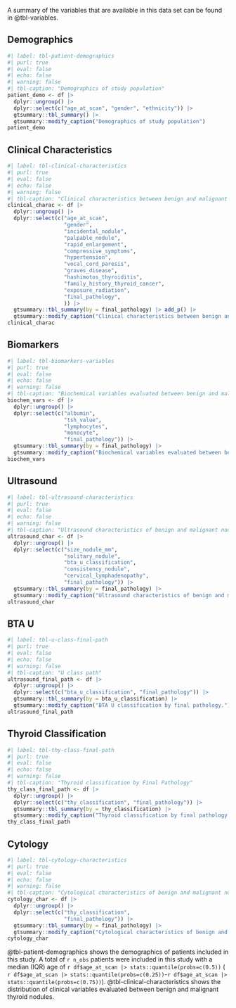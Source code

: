 A summary of the variables that are available in this data set can be found in @tbl-variables.


::: {.panel-tabset}

## Demographics

```r
#| label: tbl-patient-demographics
#| purl: true
#| eval: false
#| echo: false
#| warning: false
#| tbl-caption: "Demographics of study population"
patient_demo <- df |>
  dplyr::ungroup() |>
  dplyr::select(c("age_at_scan", "gender", "ethnicity")) |>
  gtsummary::tbl_summary() |>
  gtsummary::modify_caption("Demographics of study population")
patient_demo

```

## Clinical Characteristics

```r
#| label: tbl-clinical-characteristics
#| purl: true
#| eval: false
#| echo: false
#| warning: false
#| tbl-caption: "Clinical characteristics between benign and malignant thyrioid nodules"
clinical_charac <- df |>
  dplyr::ungroup() |>
  dplyr::select(c("age_at_scan",
                  "gender",
                  "incidental_nodule",
                  "palpable_nodule",
                  "rapid_enlargement",
                  "compressive_symptoms",
                  "hypertension",
                  "vocal_cord_paresis",
                  "graves_disease",
                  "hashimotos_thyroiditis",
                  "family_history_thyroid_cancer",
                  "exposure_radiation",
                  "final_pathology",
                  )) |>
  gtsummary::tbl_summary(by = final_pathology) |> add_p() |>
  gtsummary::modify_caption("Clinical characteristics between benign and malignant thyrioid nodules")
clinical_charac

```

## Biomarkers

```r
#| label: tbl-biomarkers-variables
#| purl: true
#| eval: false
#| echo: false
#| warning: false
#| tbl-caption: "Biochemical variables evaluated between benign and malignant thyroid nodules"
biochem_vars <- df |>
  dplyr::ungroup() |>
  dplyr::select(c("albumin",
                  "tsh_value",
                  "lymphocytes",
                  "monocyte",
                  "final_pathology")) |>
  gtsummary::tbl_summary(by = final_pathology) |>
  gtsummary::modify_caption("Biochemical variables evaluated between benign and malignant thyroid nodules")
biochem_vars

```

## Ultrasound

```r
#| label: tbl-ultrasound-characteristics
#| purl: true
#| eval: false
#| echo: false
#| warning: false
#| tbl-caption: "Ultrasound characteristics of benign and malignant nodules"
ultrasound_char <- df |>
  dplyr::ungroup() |>
  dplyr::select(c("size_nodule_mm",
                  "solitary_nodule",
                  "bta_u_classification",
                  "consistency_nodule",
                  "cervical_lymphadenopathy",
                  "final_pathology")) |>
  gtsummary::tbl_summary(by = final_pathology) |>
  gtsummary::modify_caption("Ultrasound characteristics of benign and malignant nodules")
ultrasound_char

```

## BTA U

```r
#| label: tbl-u-class-final-path
#| purl: true
#| eval: false
#| echo: false
#| warning: false
#| tbl-caption: "U class path"
ultrasound_final_path <- df |>
  dplyr::ungroup() |>
  dplyr::select(c("bta_u_classification", "final_pathology")) |>
  gtsummary::tbl_summary(by = bta_u_classification) |>
  gtsummary::modify_caption("BTA U classification by final pathology.")
ultrasound_final_path

```

## Thyroid Classification

```r
#| label: tbl-thy-class-final-path
#| purl: true
#| eval: false
#| echo: false
#| warning: false
#| tbl-caption: "Thyroid classification by Final Pathology"
thy_class_final_path <- df |>
  dplyr::ungroup() |>
  dplyr::select(c("thy_classification", "final_pathology")) |>
  gtsummary::tbl_summary(by = thy_classification) |>
  gtsummary::modify_caption("Thyroid classification by final pathology.")
thy_class_final_path

```

## Cytology

```r
#| label: tbl-cytology-characteristics
#| purl: true
#| eval: false
#| echo: false
#| warning: false
#| tbl-caption: "Cytological characteristics of benign and malignant nodules"
cytology_char <- df |>
  dplyr::ungroup() |>
  dplyr::select(c("thy_classification",
                  "final_pathology")) |>
  gtsummary::tbl_summary(by = final_pathology) |>
  gtsummary::modify_caption("Cytological characteristics of benign and malignant nodules")
cytology_char

```

:::

@tbl-patient-demographics shows the demographics of patients included in this study. A total of `r n_obs` patients were
included in this study with a median (IQR) age of  `r df$age_at_scan |> stats::quantile(probs=c(0.5))` (
`r df$age_at_scan |> stats::quantile(probs=c(0.25))`-`r df$age_at_scan |> stats::quantile(probs=c(0.75))`).
@tbl-clinical-characteristics shows the distribution of clinical variables evaluated between benign and malignant
thyroid nodules.
